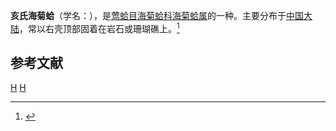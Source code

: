 {{Speciesbox
| taxon = Spondylus heidkeae
| binomial_authority = Lamprell et Healy, 2001
}}
'''亥氏海菊蛤'''（学名：''{{lang|la|Spondylus heidkeae}}''），是[[莺蛤目|莺蛤目]][[海菊蛤科|海菊蛤科]][[海菊蛤属|海菊蛤属]]的一种。主要分布于[[中国大陆|中国大陆]]，常以右壳顶部固着在岩石或珊瑚礁上。<ref>{{cite web|url=http://shell.sinica.edu.tw/chinese/shellbase_detail.php?science_no=3721|title=国际贝库：亥氏海菊蛤|publisher=台湾贝类资料库|accessdate=2009-08-11|archive-date=2016-03-04|archive-url=https://web.archive.org/web/20160304125259/http://shell.sinica.edu.tw/chinese/shellbase_detail.php?science_no=3721|dead-url=no}}</ref>

== 参考文献 ==
{{reflist}}
{{Taxonbar|from=Q14377342}}

[[Category:海菊蛤科|H]]
[[Category:2001年描述的动物|H]]